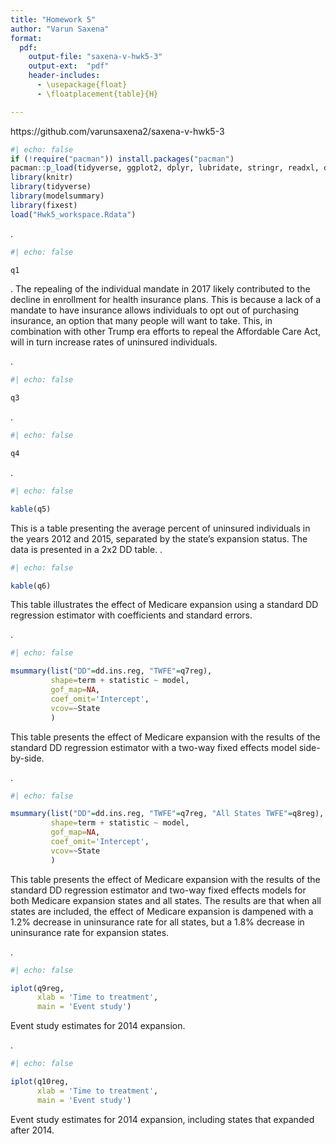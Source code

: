 ```yaml
---
title: "Homework 5"
author: "Varun Saxena"
format:
  pdf:
    output-file: "saxena-v-hwk5-3"
    output-ext:  "pdf"
    header-includes:
      - \usepackage{float}
      - \floatplacement{table}{H}

---
```

https://github.com/varunsaxena2/saxena-v-hwk5-3
```r
#| echo: false
if (!require("pacman")) install.packages("pacman")
pacman::p_load(tidyverse, ggplot2, dplyr, lubridate, stringr, readxl, data.table, gdata, here, kableExtra)
library(knitr)
library(tidyverse)
library(modelsummary)
library(fixest)
load("Hwk5_workspace.Rdata")
```

\newpage
\noindent 1. 
```r
#| echo: false

q1

```


\newpage
\noindent 2. The repealing of the individual mandate in 2017 likely contributed to the decline in enrollment for health insurance plans. This is because a lack of a mandate to have insurance allows individuals to opt out of purchasing insurance, an option that many people will want to take. This, in combination with other Trump era efforts to repeal the Affordable Care Act, will in turn increase rates of uninsured individuals.

\newpage
\noindent 3.
```r
#| echo: false

q3

```

\newpage
\noindent 4.
```r
#| echo: false

q4

```

\newpage
\noindent 5.
```r
#| echo: false

kable(q5)

```
This is a table presenting the average percent of uninsured individuals in the years 2012 and 2015, separated by the state's expansion status. The data is presented in a 2x2 DD table.
\newpage
\noindent 6.
```r
#| echo: false

kable(q6)

```
This table illustrates the effect of Medicare expansion using a standard DD regression estimator with coefficients and standard errors.

\newpage
\noindent 7.
```r
#| echo: false

msummary(list("DD"=dd.ins.reg, "TWFE"=q7reg),
         shape=term + statistic ~ model, 
         gof_map=NA,
         coef_omit='Intercept',
         vcov=~State
         )

```
This table presents the effect of Medicare expansion with the results of the standard DD regression estimator with a two-way fixed effects model side-by-side.

\newpage
\noindent 8.
```r
#| echo: false

msummary(list("DD"=dd.ins.reg, "TWFE"=q7reg, "All States TWFE"=q8reg),
         shape=term + statistic ~ model, 
         gof_map=NA,
         coef_omit='Intercept',
         vcov=~State
         )

```
This table presents the effect of Medicare expansion with the results of the standard DD regression estimator and two-way fixed effects models for both Medicare expansion states and all states. The results are that when all states are included, the effect of Medicare expansion is dampened with a 1.2% decrease in uninsurance rate for all states, but a 1.8% decrease in uninsurance rate for expansion states.

\newpage
\noindent 9.
```r
#| echo: false

iplot(q9reg, 
      xlab = 'Time to treatment',
      main = 'Event study')

```
Event study estimates for 2014 expansion.

\newpage
\noindent 10.
```r
#| echo: false

iplot(q10reg, 
      xlab = 'Time to treatment',
      main = 'Event study')

```
Event study estimates for 2014 expansion, including states that expanded after 2014.